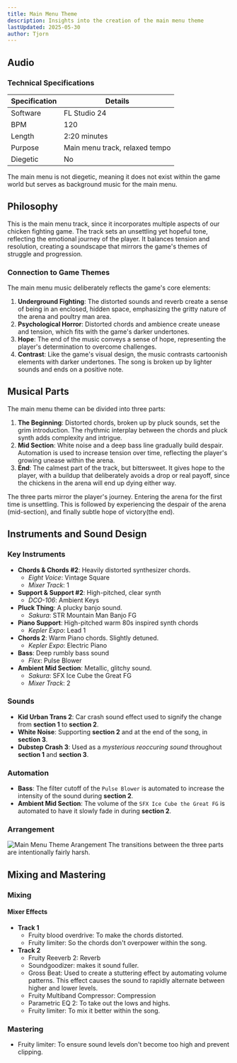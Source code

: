 ```yaml
---
title: Main Menu Theme
description: Insights into the creation of the main menu theme
lastUpdated: 2025-05-30
author: Tjorn
---
```



## Audio

<AudioPlayer
  src="/music/main-menu-song.mp3"
  title="Main Menu Music"
  description="The main menu theme sets the emotional tone for the game, blending distorted synths, plucky banjo, and deep bass to create a soundscape that is both unsettling and hopeful. This track introduces players to the world of underground chicken fighting, balancing tension and resolution to reflect the game's unique mix of psychological horror and determination."
/>

### Technical Specifications

| Specification | Details                        |
| ------------- | ------------------------------ |
| Software      | FL Studio 24                   |
| BPM           | 120                            |
| Length        | 2:20 minutes                   |
| Purpose       | Main menu track, relaxed tempo |
| Diegetic      | No                             |

The main menu is not diegetic, meaning it does not exist within the game world but serves as background music for the main menu.

## Philosophy

This is the main menu track, since it incorporates multiple aspects of our chicken fighting game. The track sets an unsettling yet hopeful tone, reflecting the emotional journey of the player. It balances tension and resolution, creating a soundscape that mirrors the game's themes of struggle and progression.

### Connection to Game Themes

The main menu music deliberately reflects the game's core elements:

1. **Underground Fighting**: The distorted sounds and reverb create a sense of being in an enclosed, hidden space, emphasizing the gritty nature of the arena and poultry man area.
2. **Psychological Horror**: Distorted chords and ambience create unease and tension, which fits with the game's darker undertones.
3. **Hope**: The end of the music conveys a sense of hope, representing the player's determination to overcome challenges.
4. **Contrast**: Like the game's visual design, the music contrasts cartoonish elements with darker undertones. The song is broken up by lighter sounds and ends on a positive note.

## Musical Parts

The main menu theme can be divided into three parts:

1. **The Beginning**: Distorted chords, broken up by pluck sounds, set the grim introduction. The rhythmic interplay between the chords and pluck synth adds complexity and intrigue.
2. **Mid Section**: White noise and a deep bass line gradually build despair. Automation is used to increase tension over time, reflecting the player's growing unease within the arena.
3. **End**: The calmest part of the track, but bittersweet. It gives hope to the player, with a buildup that deliberately avoids a drop or real payoff, since the chickens in the arena will end up dying either way.

The three parts mirror the player's journey. Entering the arena for the first time is unsettling. This is followed by experiencing the despair of the arena (mid-section), and finally subtle hope of victory(the end).

## Instruments and Sound Design

### Key Instruments

- **Chords & Chords #2**: Heavily distorted synthesizer chords.
  - _Eight Voice_: Vintage Square
  - _Mixer Track_: 1
- **Support & Support #2**: High-pitched, clear synth
  - _DCO-106_: Ambient Keys
- **Pluck Thing**: A plucky banjo sound.
  - _Sakura_: STR Mountain Man Banjo FG
- **Piano Support**: High-pitched warm 80s inspired synth chords
  - _Kepler Expo_: Lead 1
- **Chords 2**: Warm Piano chords. Slightly detuned.
  - _Kepler Expo_: Electric Piano
- **Bass**: Deep rumbly bass sound
  - _Flex_: Pulse Blower
- **Ambient Mid Section**: Metallic, glitchy sound.
  - _Sakura_: SFX Ice Cube the Great FG
  - _Mixer Track_: 2

### Sounds

- **Kid Urban Trans 2**: Car crash sound effect used to signify the change from **section 1** to **section 2**.
- **White Noise**: Supporting **section 2** and at the end of the song, in **section 3**.
- **Dubstep Crash 3**: Used as a _mysterious reoccuring sound_ throughout **section 1** and **section 3**.

### Automation

- **Bass**: The filter cutoff of the `Pulse Blower` is automated to increase the intensity of the sound during **section 2**.
- **Ambient Mid Section**: The volume of the `SFX Ice Cube the Great FG` is automated to have it slowly fade in during **section 2**.

### Arrangement

![Main Menu Theme Arangement](../../../../../assets/fowl-play/art/music/main-menu/arangement.png)
The transitions between the three parts are intentionally fairly harsh.

## Mixing and Mastering

### Mixing

#### Mixer Effects

- **Track 1**
  - Fruity blood overdrive: To make the chords distorted.
  - Fruity limiter: So the chords don't overpower within the song.
- **Track 2**
  - Fruity Reeverb 2: Reverb
  - Soundgoodizer: makes it sound fuller.
  - Gross Beat: Used to create a stuttering effect by automating volume patterns. This effect causes the sound to rapidly alternate between higher and lower levels.
  - Fruity Multiband Compressor: Compression
  - Parametric EQ 2: To take out the lows and highs.
  - Fruity limiter: To mix it better within the song.

### Mastering

- Fruity limiter: To ensure sound levels don't become too high and prevent clipping.
